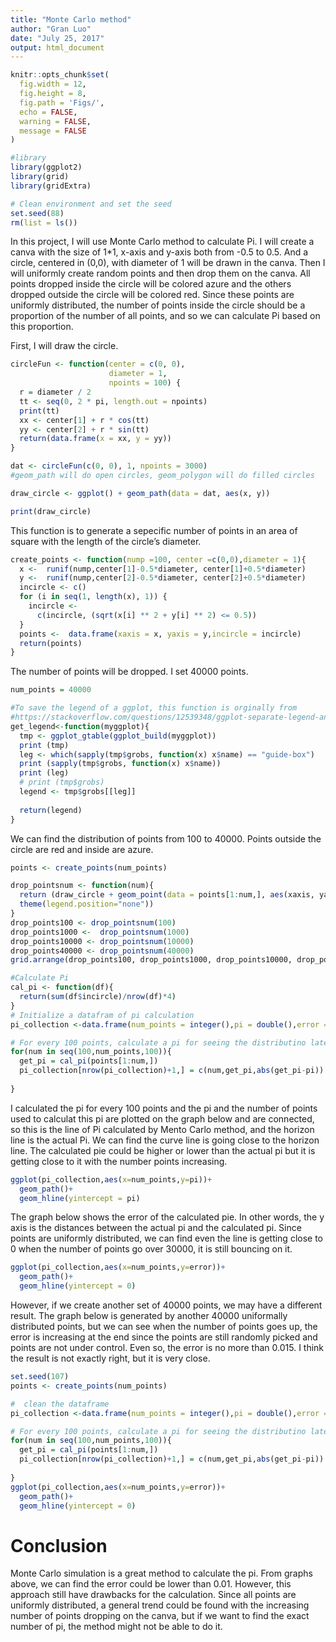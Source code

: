 ```yaml
---
title: "Monte Carlo method"
author: "Gran Luo"
date: "July 25, 2017"
output: html_document
---
```


```r
knitr::opts_chunk$set(
  fig.width = 12,
  fig.height = 8,
  fig.path = 'Figs/',
  echo = FALSE,
  warning = FALSE,
  message = FALSE
)
```

```r
#library
library(ggplot2)
library(grid)
library(gridExtra)
```
```r
# Clean environment and set the seed
set.seed(88)
rm(list = ls())
```

In this project, I will use Monte Carlo method to calculate Pi. I will create a canva with the size of 1*1, x-axis and y-axis both from -0.5 to 0.5. And a circle, centered in (0,0), with diameter of 1 will be drawn in the canva. Then I will uniformly create random points and then drop them on the canva. All points dropped inside the circle will be colored azure and the others dropped outside the circle will be colored red. Since these points are uniformly distributed, the number of points inside the circle should be a proportion of the number of all points, and so we can calculate Pi based on this proportion. 

First, I will draw the circle.
```r

circleFun <- function(center = c(0, 0),
                      diameter = 1,
                      npoints = 100) {
  r = diameter / 2
  tt <- seq(0, 2 * pi, length.out = npoints)
  print(tt)
  xx <- center[1] + r * cos(tt)
  yy <- center[2] + r * sin(tt)
  return(data.frame(x = xx, y = yy))
}

dat <- circleFun(c(0, 0), 1, npoints = 3000)
#geom_path will do open circles, geom_polygon will do filled circles

draw_circle <- ggplot() + geom_path(data = dat, aes(x, y)) 

print(draw_circle)
```

This function is to generate a sepecific number of points in an area of square with
the length of the circle's diameter.

```r

create_points <- function(nump =100, center =c(0,0),diameter = 1){
  x <-  runif(nump,center[1]-0.5*diameter, center[1]+0.5*diameter)
  y <-  runif(nump,center[2]-0.5*diameter, center[2]+0.5*diameter)
  incircle <- c()
  for (i in seq(1, length(x), 1)) {
    incircle <-
      c(incircle, (sqrt(x[i] ** 2 + y[i] ** 2) <= 0.5))
  }
  points <-  data.frame(xaxis = x, yaxis = y,incircle = incircle)
  return(points)
}

```

The number of points will be dropped. I set 40000 points.
```r
num_points = 40000
```

```r
#To save the legend of a ggplot, this function is orginally from 
#https://stackoverflow.com/questions/12539348/ggplot-separate-legend-and-plot
get_legend<-function(myggplot){
  tmp <- ggplot_gtable(ggplot_build(myggplot))
  print (tmp)
  leg <- which(sapply(tmp$grobs, function(x) x$name) == "guide-box")
  print (sapply(tmp$grobs, function(x) x$name))
  print (leg)
  # print (tmp$grobs)
  legend <- tmp$grobs[[leg]]
  
  return(legend)
}
```


We can find the distribution of points from 100 to 40000. Points outside the circle are red and inside are azure.
```r
points <- create_points(num_points)

drop_pointsnum <- function(num){
  return (draw_circle + geom_point(data = points[1:num,], aes(xaxis, yaxis,color = incircle))+ggtitle(paste(toString(num),'points'))+
  theme(legend.position="none"))
}
drop_points100 <- drop_pointsnum(100)
drop_points1000 <-  drop_pointsnum(1000)
drop_points10000 <- drop_pointsnum(10000)
drop_points40000 <- drop_pointsnum(40000)
grid.arrange(drop_points100, drop_points1000, drop_points10000, drop_points40000, ncol=2,widths = c(2, 2), heights = c(2, 2))
```


```r
#Calculate Pi
cal_pi <- function(df){
  return(sum(df$incircle)/nrow(df)*4)
}
# Initialize a datafram of pi calculation
pi_collection <-data.frame(num_points = integer(),pi = double(),error = double())

# For every 100 points, calculate a pi for seeing the distributino later.
for(num in seq(100,num_points,100)){
  get_pi = cal_pi(points[1:num,])
  pi_collection[nrow(pi_collection)+1,] = c(num,get_pi,abs(get_pi-pi))
  
}
```

I calculated the pi for every 100 points and the pi and the number of points used to calculat this pi are plotted on the graph below and are connected, so this is the line of Pi calculated by Mento Carlo method, and the horizon line is the actual Pi. We can find the curve line is going close to the horizon line. The calculated pie could be higher or lower than the actual pi but it is getting close to it with the number points increasing.

```r

ggplot(pi_collection,aes(x=num_points,y=pi))+
  geom_path()+
  geom_hline(yintercept = pi)

```

The graph below shows the error of the calculated pie. In other words, the y axis is the distances between the actual pi and the calculated pi. Since points are uniformly distributed, we can find even the line is getting close to 0 when the number of points go over 30000, it is still bouncing on it. 

```r

ggplot(pi_collection,aes(x=num_points,y=error))+
  geom_path()+
  geom_hline(yintercept = 0)
```

However, if we create another set of 40000 points, we may have a different result.
The graph below is generated by another 40000 uniformally distributed points, but 
we can see when the number of points goes up, the error is increasing at the end 
since the points are still randomly picked and points are not under control. Even
so, the error is no more than 0.015. I think the result is not exactly right, but 
it is very close.

```r
set.seed(107)
points <- create_points(num_points)

#  clean the dataframe
pi_collection <-data.frame(num_points = integer(),pi = double(),error = double())

# For every 100 points, calculate a pi for seeing the distributino later.
for(num in seq(100,num_points,100)){
  get_pi = cal_pi(points[1:num,])
  pi_collection[nrow(pi_collection)+1,] = c(num,get_pi,abs(get_pi-pi))
  
}
ggplot(pi_collection,aes(x=num_points,y=error))+
  geom_path()+
  geom_hline(yintercept = 0)
```




# Conclusion

Monte Carlo simulation is a great method to calculate the pi. From graphs above, we can find the error could be lower than 0.01. However, this approach still have drawbacks for the calculation. Since all points are uniformly distributed, a general trend could be found with the increasing number of points dropping on the canva, but if we want to find the exact number of pi, the method might not be able to do it. 
